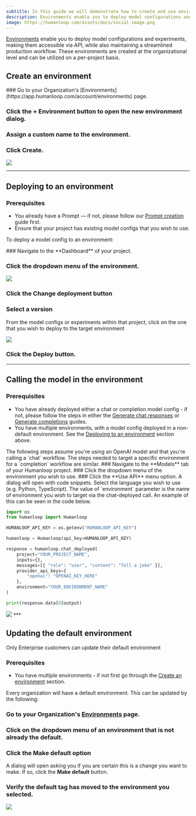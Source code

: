 ```yaml
---
subtitle: In this guide we will demonstrate how to create and use environments.
description: Environments enable you to deploy model configurations and experiments, making them accessible via API, while also maintaining a streamlined production workflow.
image: https://humanloop.com/assets/docs/social-image.png
---
```


[Environments](/docs/environments) enable you to deploy model configurations and experiments, making them accessible via API, while also maintaining a streamlined production workflow. These environments are created at the organizational level and can be utilized on a per-project basis.

## Create an environment

<Steps>
### Go to your Organization's [Environments](https://app.humanloop.com/account/environments) page.

### Click the **+ Environment** button to open the new environment dialog.

### Assign a custom name to the environment.

### Click **Create**.

</Steps>

<img src="../../assets/images/cb0f398-image.png" />

---

## Deploying to an environment

### Prerequisites

- You already have a Prompt — if not, please follow our [Prompt creation](/docs/guides/create-prompt) guide first.
- Ensure that your project has existing model configs that you wish to use.

To deploy a model config to an environment:

<Steps>
### Navigate to the **Dashboard** of your project.

### Click the dropdown menu of the environment.

<img src="../../assets/images/1b04c4c-image.png" />

### Click the **Change deployment** button

### Select a version

From the model configs or experiments within that project, click on the one that you wish to deploy to the target environment

<img src="../../assets/images/a4a5484-image.png" />

### Click the **Deploy** button.

</Steps>

---

## Calling the model in the environment

### Prerequisites

- You have already deployed either a chat or completion model config - if not, please follow the steps in either the [Generate chat responses](./chat-using-the-sdk) or [Generate completions](./completion-using-the-sdk) guides.
- You have multiple environments, with a model config deployed in a non-default environment. See the [Deploying to an environment](#deploying-to-an-environment) section above.

<Info>
The following steps assume you're using an OpenAI model and that you're calling a `chat` workflow. The steps needed to target a specific environment for a `completion` workflow are similar.
</Info>

<Steps>
### Navigate to the **Models** tab of your Humanloop project.
### Click the dropdown menu of the environment you wish to use.
### Click the **Use API** menu option. 
A dialog will open with code snippets. 
Select the language you wish to use (e.g. Python, TypeScript). The value of `environment` parameter is the name of environment you wish to target via the chat-deployed call.
An example of this can be seen in the code below.

```python
import os
from humanloop import Humanloop

HUMANLOOP_API_KEY = os.getenv("HUMANLOOP_API_KEY")

humanloop = Humanloop(api_key=HUMANLOOP_API_KEY)

response = humanloop.chat_deployed(
    project="YOUR_PROJECT_NAME",
    inputs={},
    messages=[{ "role": "user", "content": "Tell a joke" }],
    provider_api_keys={
        "openai": "OPENAI_KEY_HERE"
    },
    environment="YOUR_ENVIRONMENT_NAME"
)

print(response.data[0]output)
```

<img src="../../assets/images/21369d3-image.png" />

</Steps>
***

## Updating the default environment

<Warning>
  Only Enterprise customers can update their default environment
</Warning>

### Prerequisites

- You have multiple environments - if not first go through the [Create an
  environment](./deploy-to-an-environment) section.

Every organization will have a default environment. This can be updated by the following:

<Steps>

### Go to your Organization's [Environments](https://app.humanloop.com/account/environments) page.

### Click on the dropdown menu of an environment that is not already the default.

### Click the **Make default** option

A dialog will open asking you if you are certain this is a change you want to make. If so, click the **Make default** button.

### Verify the default tag has moved to the environment you selected.

</Steps>

<img src="../../assets/images/962074b-image.png" />
